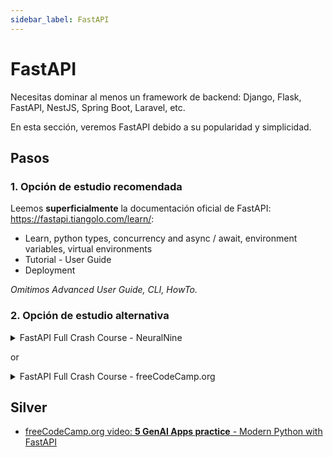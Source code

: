 ```yaml
---
sidebar_label: FastAPI
---
```


# FastAPI

Necesitas dominar al menos un framework de backend: Django, Flask, FastAPI, NestJS, Spring Boot, Laravel, etc.

En esta sección, veremos FastAPI debido a su popularidad y simplicidad.

## Pasos

### 1. Opción de estudio recomendada

Leemos **superficialmente** la documentación oficial de FastAPI: https://fastapi.tiangolo.com/learn/:
- Learn, python types, concurrency and async / await, environment variables, virtual environments
- Tutorial - User Guide
- Deployment

*Omitimos Advanced User Guide, CLI, HowTo.*

### 2. Opción de estudio alternativa

<details>
<summary>FastAPI Full Crash Course - NeuralNine</summary>

<iframe width="560" height="315" src="https://www.youtube.com/embed/rvFsGRvj9jo?si=ohp5wR7c1vJ_VMTQ" title="YouTube video player" frameborder="0" allow="accelerometer; autoplay; clipboard-write; encrypted-media; gyroscope; picture-in-picture; web-share" referrerpolicy="strict-origin-when-cross-origin" allowfullscreen></iframe>

</details>

or

<details>
<summary>FastAPI Full Crash Course - freeCodeCamp.org</summary>

<iframe width="560" height="315" src="https://www.youtube.com/embed/tLKKmouUams?si=tJ_2UqDZAhK55l0p" title="YouTube video player" frameborder="0" allow="accelerometer; autoplay; clipboard-write; encrypted-media; gyroscope; picture-in-picture; web-share" referrerpolicy="strict-origin-when-cross-origin" allowfullscreen></iframe>

</details>

## Silver

- [freeCodeCamp.org video: **5 GenAI Apps practice** - Modern Python with FastAPI](https://www.youtube.com/watch?v=0sOvCWFmrtA)

